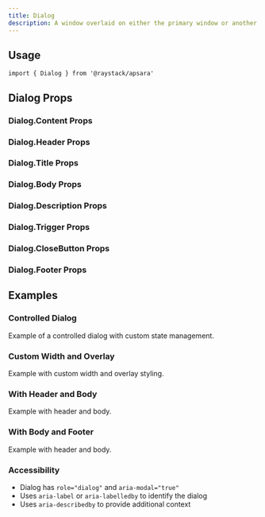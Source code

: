 ```yaml
---
title: Dialog
description: A window overlaid on either the primary window or another dialog window, rendering the content underneath inert.
---
```



<Demo data={playground} />

## Usage

```tsx
import { Dialog } from '@raystack/apsara'
```

## Dialog Props

<auto-type-table path="./props.ts" name="DialogProps" />

### Dialog.Content Props

<auto-type-table path="./props.ts" name="DialogContentProps" />


### Dialog.Header Props

<auto-type-table path="./props.ts" name="DialogHeaderProps" />

### Dialog.Title Props

<auto-type-table path="./props.ts" name="DialogTitleProps" />

### Dialog.Body Props

<auto-type-table path="./props.ts" name="DialogBodyProps" />

### Dialog.Description Props

<auto-type-table path="./props.ts" name="DialogDescriptionProps" />

### Dialog.Trigger Props

<auto-type-table path="./props.ts" name="DialogTriggerProps" />

### Dialog.CloseButton Props

<auto-type-table path="./props.ts" name="DialogCloseButtonProps" />


### Dialog.Footer Props

<auto-type-table path="./props.ts" name="DialogFooterProps" />

## Examples

### Controlled Dialog

Example of a controlled dialog with custom state management.

<Demo data={controlledDemo} />

### Custom Width and Overlay

Example with custom width and overlay styling.

<Demo data={customDemo} />


### With Header and Body

Example with header and body.

<Demo data={onlyHeaderDemo} />

### With Body and Footer

Example with header and body.

<Demo data={onlyFooterDemo} />


### Accessibility

- Dialog has `role="dialog"` and `aria-modal="true"`
- Uses `aria-label` or `aria-labelledby` to identify the dialog
- Uses `aria-describedby` to provide additional context
